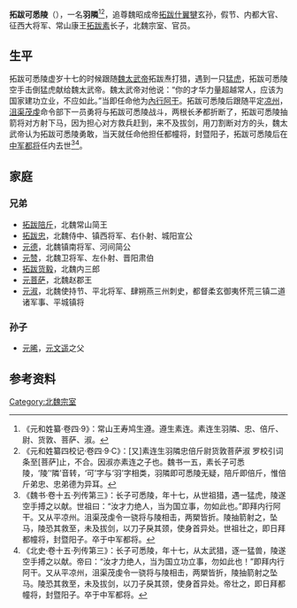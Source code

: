 {{Otheruses|subject=北魏中军都将、暨阳子|other=鲜卑名也为可悉陵的北魏宗室襄邑子拓跋陵|拓跋陵}}

'''拓跋可悉陵'''（{{bd|？|| ？| |}}），一名'''羽隣'''<ref>《元和姓纂·卷四·9》：常山王寿鸠生遵。遵生素连。素连生羽隣、忠、倍斤、尉、货敦、菩萨、淑。</ref><ref>《元和姓纂四校记·卷四·9·C》：[又]素连生羽隣忠倍斤尉货敦菩萨淑  罗校引词条至[菩萨]止，不合。因淑亦素连之子也。魏书一五，素长子可悉陵，‘陵’‘隣’音转，‘可’字与‘羽’字相类，羽隣即可悉陵无疑，陪斤即倍斤，惟倍斤弟忠、忠弟德为异耳。</ref>，追尊魏昭成帝[[拓跋什翼犍|拓跋什翼犍]]玄孙，假节、内都大官、征西大将军、常山康王[[拓跋素|拓跋素]]长子，北魏宗室、官员。

==生平==
拓跋可悉陵虚岁十七的时候跟随[[魏太武帝|魏太武帝]]拓跋焘打猎，遇到一只[[虎|猛虎]]，拓跋可悉陵空手击倒猛虎献给魏太武帝。魏太武帝对他说：“你的才华力量超越常人，应该为国家建功立业，不应如此。”当即任命他为[[內行阿干|內行阿干]]。拓跋可悉陵后跟随平定[[凉州|凉州]]，[[沮渠茂虔|沮渠茂虔]]命令部下一员勇将与拓跋可悉陵战斗，两根长矛都折断了，拓跋可悉陵抽箭将对方射下马，因为担心对方救兵赶到，来不及拔剑，用刀割断对方的头，魏太武帝认为拓跋可悉陵勇敢，当天就任命他担任都幢将，封暨阳子，拓跋可悉陵后在[[中军都将|中军都将]]任内去世<ref>《魏书·卷十五·列传第三》：长子可悉陵，年十七，从世祖猎，遇一猛虎，陵遂空手搏之以献。世祖曰：“汝才力绝人，当为国立事，勿如此也。”即拜内行阿干。又从平凉州。沮渠茂虔令一骁将与陵相击，两槊皆折。陵抽箭射之，坠马，陵恐其救至，未及拔剑，以刀子戾其颈，使身首异处。世祖壮之，即日拜都幢将，封暨阳子。卒于中军都将。</ref><ref>《北史·卷十五·列传第三》：长子可悉陵，年十七，从太武猎，逐一猛兽，陵遂空手搏之以献。帝曰：“汝才力绝人，当为国立功立事，勿如此也！”即拜内行阿干。又从平凉州，沮渠茂虔令一骁将与陵相击，两槊皆折，陵抽箭射之坠马。陵恐其救至，未及拔剑，以刀子戾其颈，使身首异处。帝壮之，即日拜都幢将，封暨阳子。卒于中军都将。</ref>。

==家庭==
===兄弟===
*[[拓跋陪斤|拓跋陪斤]]，北魏常山简王
*[[拓跋忠|拓跋忠]]，北魏侍中、镇西将军、右仆射、城阳宣公
*[[元德_(北魏)|元德]]，北魏镇南将军、河间简公
*[[元赞_(上谷侯)|元赞]]，北魏卫将军、左仆射、晋阳肃伯
*[[拓跋货毅|拓跋货毅]]，北魏内三郎
*[[元菩萨|元菩萨]]，北魏赵郡王
*[[元淑|元淑]]，北魏使持节、平北将军、肆朔燕三州刺史，都督柔玄御夷怀荒三镇二道诸军事、平城镇将

===孙子===
*[[元晞|元晞]]，[[元文遥|元文遥]]之父

==参考资料==
{{reflist}}

[[Category:北魏宗室|Category:北魏宗室]]
